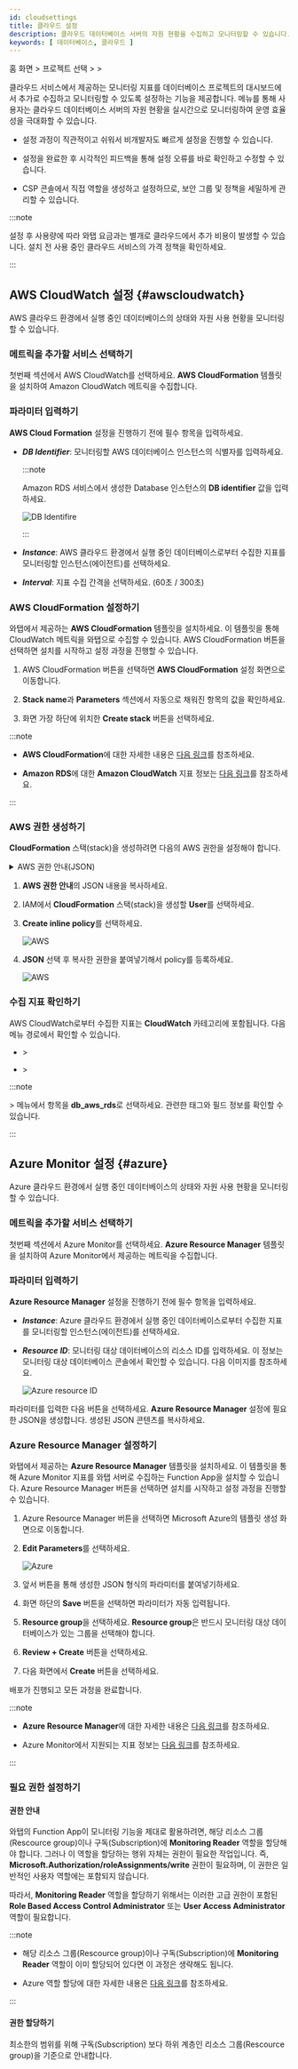```yaml
---
id: cloudsettings
title: 클라우드 설정
description: 클라우드 데이터베이스 서버의 자원 현황을 수집하고 모니터링할 수 있습니다.
keywords: [ 데이터베이스, 클라우드 ]
---
```


홈 화면 &gt; 프로젝트 선택 &gt; <Cmdname sid="side_management" className="uitext" /> &gt; <Cmdname sid="side_dbCloudSetting" className="uitext" />

클라우드 서비스에서 제공하는 모니터링 지표를 데이터베이스 프로젝트의 대시보드에서 추가로 수집하고 모니터링할 수 있도록 설정하는 기능을 제공합니다. <Cmdname sid="side_dbCloudSetting" className="uitext" /> 메뉴를 통해 사용자는 클라우드 데이터베이스 서버의 자원 현황을 실시간으로 모니터링하여 운영 효율성을 극대화할 수 있습니다.

* 설정 과정이 직관적이고 쉬워서 비개발자도 빠르게 설정을 진행할 수 있습니다. 

* 설정을 완료한 후 시각적인 피드백을 통해 설정 오류를 바로 확인하고 수정할 수 있습니다.

* CSP 콘솔에서 직접 역할을 생성하고 설정하므로, 보안 그룹 및 정책을 세밀하게 관리할 수 있습니다.

:::note

설정 후 사용량에 따라 와탭 요금과는 별개로 클라우드에서 추가 비용이 발생할 수 있습니다. 설치 전 사용 중인 클라우드 서비스의 가격 정책을 확인하세요.

:::

## AWS CloudWatch 설정 {#awscloudwatch}

AWS 클라우드 환경에서 실행 중인 데이터베이스의 상태와 자원 사용 현황을 모니터링할 수 있습니다.

### 메트릭을 추가할 서비스 선택하기

<ImgLang img="db-cloudsettings-select-service.png" desc="Select service" />

첫번째 섹션에서 <UI>AWS CloudWatch</UI>를 선택하세요. **AWS CloudFormation** 템플릿을 설치하여 Amazon CloudWatch 메트릭을 수집합니다.

### 파라미터 입력하기

**AWS Cloud Formation** 설정을 진행하기 전에 필수 항목을 입력하세요.

<ImgLang img="db-cloudsettings-input-parameters.png" desc="Parameters" />

* ***DB Identifier***: 모니터링할 AWS 데이터베이스 인스턴스의 식별자를 입력하세요.

  :::note

  Amazon RDS 서비스에서 생성한 Database 인스턴스의 **DB identifier** 값을 입력하세요.

  ![DB Identifire](/img/db-cloudsettings-input-parameters-db-identifier.png)

  :::

* ***Instance***: AWS 클라우드 환경에서 실행 중인 데이터베이스로부터 수집한 지표를 모니터링할 인스턴스(에이전트)를 선택하세요.

* ***Interval***: 지표 수집 간격을 선택하세요. (60초 / 300초)

### AWS CloudFormation 설정하기

와탭에서 제공하는 **AWS CloudFormation** 템플릿을 설치하세요. 이 템플릿을 통해 CloudWatch 메트릭을 와탭으로 수집할 수 있습니다. <UI>AWS CloudFormation</UI> <Cmdname sid="setting" className="uitext" /> 버튼을 선택하면 설치를 시작하고 설정 과정을 진행할 수 있습니다.

<ImgLang img="db-cloudsettings-set-cloud-formation.png" desc="AWS CloudFormation" />

1. <UI>AWS CloudFormation</UI> <Cmdname sid="setting" className="uitext" /> 버튼을 선택하면 **AWS CloudFormation** 설정 화면으로 이동합니다. 

1. **Stack name**과 **Parameters** 섹션에서 자동으로 채워진 항목의 값을 확인하세요.

1. 화면 가장 하단에 위치한 **Create stack** 버튼을 선택하세요.

:::note

* **AWS CloudFormation**에 대한 자세한 내용은 [다음 링크](https://docs.aws.amazon.com/AWSCloudFormation/latest/UserGuide/Welcome.html)를 참조하세요.

* **Amazon RDS**에 대한 **Amazon CloudWatch** 지표 정보는 [다음 링크](https://docs.aws.amazon.com/AmazonRDS/latest/UserGuide/rds-metrics.html)를 참조하세요.

:::

### AWS 권한 생성하기

**CloudFormation** 스택(stack)을 생성하려면 다음의 AWS 권한을 설정해야 합니다.

<details>

<summary>AWS 권한 안내(JSON)</summary>

```json
{
  "Version": "2012-10-17",
  "Statement": [
    {
      "Effect": "Allow",
      "Action": [
        "cloudformation:CreateStack",
        "cloudformation:UpdateStack",
        "cloudformation:DeleteStack",
        "cloudformation:DescribeStacks",
        "cloudformation:DescribeStackResources",
        "cloudformation:GetTemplateSummary",
        "cloudformation:DescribeStackEvents",
        "cloudformation:ListStacks",
        "cloudformation:ListStackResources"
      ],
      "Resource": "*"
    },
    {
      "Effect": "Allow",
      "Action": [
        "lambda:CreateFunction",
        "lambda:UpdateFunctionCode",
        "lambda:UpdateFunctionConfiguration",
        "lambda:InvokeFunction",
        "lambda:DeleteFunction",
        "lambda:GetFunction",
        "lambda:GetFunctionConfiguration",
        "lambda:ListFunctions"
      ],
      "Resource": "*"
    },
    {
      "Effect": "Allow",
      "Action": [
        "logs:CreateLogGroup",
        "logs:CreateLogStream",
        "logs:PutLogEvents"
      ],
      "Resource": "*"
    },
    {
      "Effect": "Allow",
      "Action": [
        "events:PutRule",
        "events:PutTargets",
        "events:RemoveTargets",
        "events:DeleteRule",
        "events:DescribeRule",
        "events:EnableRule",
        "events:DisableRule"
      ],
      "Resource": "*"
    },
    {
      "Effect": "Allow",
      "Action": [
        "iam:CreateRole",
        "iam:AttachRolePolicy",
        "iam:PutRolePolicy",
        "iam:GetRole",
        "iam:DeleteRole",
        "iam:PassRole",
        "iam:ListRoles"
      ],
      "Resource": "*"
    },
    {
      "Effect": "Allow",
      "Action": [
        "cloudwatch:GetMetricData"
      ],
      "Resource": "*"
    },
    {
      "Effect": "Allow",
      "Action": [
        "s3:GetObject"
      ],
      "Resource": "arn:aws:s3:::repo.whatap.io/agent/db/WhaTapRDSMonitoring.zip"
    },
    {
      "Effect": "Allow",
      "Action": [
        "scheduler:GetSchedule",
        "scheduler:ListSchedules",
        "scheduler:CreateSchedule"
      ],
      "Resource": "*"
    }
  ]
}
```

</details>

1. **AWS 권한 안내**의 JSON 내용을 복사하세요.

1. IAM에서 **CloudFormation** 스택(stack)을 생성할 **User**를 선택하세요.

1. **Create inline policy**를 선택하세요.

    ![AWS](/img/db-cloudsettings-aws-iam-policy.png)

1. **JSON** 선택 후 복사한 권한을 붙여넣기해서 policy를 등록하세요.

    ![AWS](/img/db-cloudsettings-aws-iam-policy-json.png)

### 수집 지표 확인하기

AWS CloudWatch로부터 수집한 지표는 **CloudWatch** 카테고리에 포함됩니다. 다음 메뉴 경로에서 확인할 수 있습니다.

* <Cmdname sid="side_dashboard" className="uitext" /> &gt; <Cmdname sid="side_dbMonitoring" className="uitext" />

* <Cmdname sid="side_dashboard" className="uitext" /> &gt; <Cmdname sid="side_multiInstance" className="uitext" />

:::note

<Cmdname sid="side_analysis" className="uitext" /> &gt; <Cmdname sid="side_metricsSearch" className="uitext" /> 메뉴에서 <Cmdname sid="category" className="uitext" /> 항목을 **db_aws_rds**로 선택하세요. 관련한 태그와 필드 정보를 확인할 수 있습니다.

:::


## Azure Monitor 설정 {#azure}

Azure 클라우드 환경에서 실행 중인 데이터베이스의 상태와 자원 사용 현황을 모니터링할 수 있습니다.

### 메트릭을 추가할 서비스 선택하기

<ImgLang img="db-cloudsettings-select-service-azure.png" desc="Azure" />

첫번째 섹션에서 <UI>Azure Monitor</UI>를 선택하세요. **Azure Resource Manager** 템플릿을 설치하여 Azure Monitor에서 제공하는 메트릭을 수집합니다.

### 파라미터 입력하기

**Azure Resource Manager** 설정을 진행하기 전에 필수 항목을 입력하세요.

<ImgLang img="db-cloudsettings-azure-input-parameters.png" desc="Azure parameter" />

* ***Instance***: Azure 클라우드 환경에서 실행 중인 데이터베이스로부터 수집한 지표를 모니터링할 인스턴스(에이전트)를 선택하세요.

* ***Resource ID***: 모니터링 대상 데이터베이스의 리소스 ID를 입력하세요. 이 정보는 모니터링 대상 데이터베이스 콘솔에서 확인할 수 있습니다. 다음 이미지를 참조하세요.

  ![Azure resource ID](/img/db-cloudsettings-azure-resourceid.png)

파라미터를 입력한 다음 <Cmdname sid="BTN08639" className="uitext" /> 버튼을 선택하세요. **Azure Resource Manager** 설정에 필요한 JSON을 생성합니다. 생성된 JSON 콘텐츠를 복사하세요.

### Azure Resource Manager 설정하기

와탭에서 제공하는 **Azure Resource Manager** 템플릿을 설치하세요. 이 템플릿을 통해 Azure Monitor 지표를 와탭 서버로 수집하는 Function App을 설치할 수 있습니다. <UI>Azure Resource Manager</UI> <Cmdname sid="setting" className="uitext" /> 버튼을 선택하면 설치를 시작하고 설정 과정을 진행할 수 있습니다.

<ImgLang img="db-cloudsettings-set-resource-manager.png" desc="Azure Resource Manager" />

1. <UI>Azure Resource Manager</UI> <Cmdname sid="setting" className="uitext" /> 버튼을 선택하면 Microsoft Azure의 템플릿 생성 화면으로 이동합니다.

1. **Edit Parameters**를 선택하세요.

    ![Azure](/img/db-cloudsettings-azure-template.png)

1. 앞서 <Cmdname sid="BTN08639" className="uitext" /> 버튼을 통해 생성한 JSON 형식의 파라미터를 붙여넣기하세요.

    <ImgLang img="db-cloudsettings-azure-edit-parameters.png" desc="Edit parameters" />

1. 화면 하단의 **Save** 버튼을 선택하면 파라미터가 자동 입력됩니다.

1. **Resource group**을 선택하세요. **Resource group**은 반드시 모니터링 대상 데이터베이스가 있는 그룹을 선택해야 합니다.

    <ImgLang img="db-cloudsettings-azure-project-details.png" desc="Azure" />

1. **Review \+ Create** 버튼을 선택하세요.

1. 다음 화면에서 **Create** 버튼을 선택하세요.

배포가 진행되고 모든 과정을 완료합니다.

:::note

* **Azure Resource Manager**에 대한 자세한 내용은 [다음 링크](https://learn.microsoft.com/azure/azure-resource-manager/management/overview)를 참조하세요.

* Azure Monitor에서 지원되는 지표 정보는 [다음 링크](https://learn.microsoft.com/azure/azure-monitor/reference/metrics-index)를 참조하세요.

:::

### 필요 권한 설정하기

#### 권한 안내

와탭의 Function App이 모니터링 기능을 제대로 활용하려면, 해당 리소스 그룹(Rescource group)이나 구독(Subscription)에 **Monitoring Reader** 역할을 할당해야 합니다. 그러나 이 역할을 할당하는 행위 자체는 권한이 필요한 작업입니다. 즉, **Microsoft.Authorization/roleAssignments/write** 권한이 필요하며, 이 권한은 일반적인 사용자 역할에는 포함되지 않습니다.

따라서, **Monitoring Reader** 역할을 할당하기 위해서는 이러한 고급 권한이 포함된 **Role Based Access Control Administrator** 또는 **User Access Administrator** 역할이 필요합니다.

:::note

* 해당 리소스 그룹(Rescource group)이나 구독(Subscription)에 **Monitoring Reader** 역할이 이미 할당되어 있다면 이 과정은 생략해도 됩니다.

* Azure 역할 할당에 대한 자세한 내용은 [다음 링크](https://learn.microsoft.com/azure/role-based-access-control/role-assignments-portal#prerequisites)를 참조하세요.

:::

#### 권한 할당하기

최소한의 범위를 위해 구독(Subscription) 보다 하위 계층인 리소스 그룹(Rescource group)을 기준으로 안내합니다.


